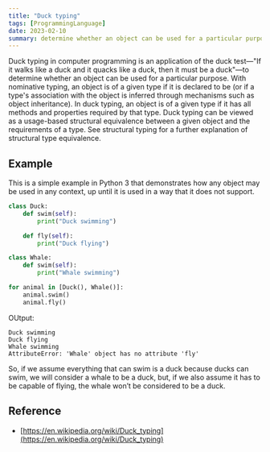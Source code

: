 ```yaml
---
title: "Duck typing"
tags: [ProgrammingLanguage]
date: 2023-02-10
summary: determine whether an object can be used for a particular purpose.
---
```


Duck typing in computer programming is an application of the duck test—"If it
walks like a duck and it quacks like a duck, then it must be a duck"—to
determine whether an object can be used for a particular purpose. With
nominative typing, an object is of a given type if it is declared to be (or if
a type's association with the object is inferred through mechanisms such as
object inheritance). In duck typing, an object is of a given type if it has
all methods and properties required by that type. Duck typing can be
viewed as a usage-based structural equivalence between a given object and the
requirements of a type. See structural typing for a further explanation of
structural type equivalence.

## Example

This is a simple example in Python 3 that demonstrates how any object may be used in any context, up until it is used in a way that it does not support.

```python
class Duck:
    def swim(self):
        print("Duck swimming")

    def fly(self):
        print("Duck flying")

class Whale:
    def swim(self):
        print("Whale swimming")

for animal in [Duck(), Whale()]:
    animal.swim()
    animal.fly()
```

OUtput:

```shell
Duck swimming
Duck flying
Whale swimming
AttributeError: 'Whale' object has no attribute 'fly'
```

So, if we assume everything that can swim is a duck because ducks can swim, we
will consider a whale to be a duck, but, if we also assume it has to be
capable of flying, the whale won’t be considered to be a duck.

## Reference

- [https://en.wikipedia.org/wiki/Duck_typing](https://en.wikipedia.org/wiki/Duck_typing)